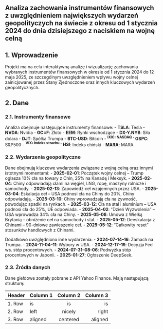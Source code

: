::: {.section-title}
# Analiza zachowania instrumentów finansowych z uwzględnieniem największych wydarzeń geopolityczych na świecie z okresu od 1 stycznia 2024 do dnia dzisiejszego z naciskiem na wojnę celną
:::
::: {.boxed-section}
## 1. Wprowadzenie
Projekt ma na celu interaktywną analizę i wizualizację zachowania wybranych instrumentów finansowych w okresie od 1 stycznia 2024 do 12 maja 2025, ze szczególnym uwzględnieniem wpływu wojny celnej zainicjowanej przez Stany Zjednoczone oraz innych kluczowych wydarzeń geopolitycznych.
:::
::: {.boxed-section}
## 2. Dane
::: {.sub-section}
### 2.1. Instrumenty finansowe
Analiza obejmuje następujące instrumenty finansowe:
- **TSLA**: Tesla
- **NVDA**: Nvidia
- **GC=F**: Złoto
- **EEM**: Rynki wschodzące
- **DX-Y.NYB**: Siła dolara
- **DJT**: Spółka Trumpa
- **BTC-USD**: Bitcoin
- **^IXIC**: NASDAQ
- **^GSPC**: S&P500
- **^VIX**: Indeks strachu
- **^HSI**: Indeks chiński
- **MARA**: MARA
:::
::: {.sub-section}
### 2.2. Wydarzenia geopolityczne
Dane obejmują kluczowe wydarzenia związane z wojną celną oraz innymi istotnymi momentami:
- **2025-02-01**: Początek wojny celnej – Trump ogłasza 10% cła na towary z Chin, 25% na Kanadę i Meksyk.
- **2025-02-04**: Chiny odpowiadają cłami na węgiel, LNG, ropę, maszyny rolnicze i samochody.
- **2025-02-13**: Zapowiedź ceł wzajemnych przez USA.
- **2025-03-04**: Eskalacja ceł – USA podnosi cła na Chiny do 20%, Chiny odpowiadają.
- **2025-03-10**: Chiny wprowadzają cła na żywność, powodując spadki na rynkach.
- **2025-03-12**: Cła na stal i aluminium – USA podnosi cła do 25%, UE odpowiada.
- **2025-04-02**: "Dzień Wyzwolenia" – USA wprowadza 34% cła na Chiny.
- **2025-05-08**: Umowa z Wielką Brytanią – obniżenie ceł na samochody i stal.
- **2025-05-12**: Deeskalacja z Chinami – 90-dniowe zawieszenie ceł.
- **2025-05-12**: "Całkowity reset" stosunków handlowych z Chinami.
:::
::: {.sub-section}
Dodatkowo uwzględniono inne wydarzenia:
- **2024-07-14–16**: Zamach na Trumpa.
- **2024-11-04–11**: Wybory w USA.
- **2024-12-17–19**: Decyzja Fed ws. stóp procentowych.
- **2024-07-31–08-06**: Podwyżka stóp procentowych w Japonii.
- **2025-01-27**: Ogłoszenie DeepSeek.
:::
::: {.sub-section}
### 2.3. Źródła danych
Dane giełdowe zostały pobrane z API Yahoo Finance. Mają następującą strukturę:
:::
:::
|Header |Column 1 | Column 2 | Column 3  | 
|:--- |:---- |:----:| ----:|
|1. Row| is | is | is  |
|2. Row| left | nicely | right  |
|3. Row| aligned | centered | aligned  |  
